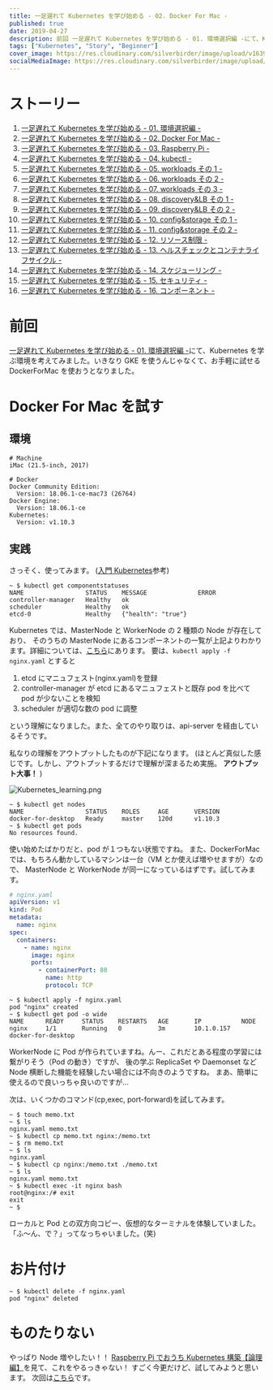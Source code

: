 ```yaml
---
title: 一足遅れて Kubernetes を学び始める - 02. Docker For Mac -
published: true
date: 2019-04-27
description: 前回 一足遅れて Kubernetes を学び始める - 01. 環境選択編 -にて、Kubernetesを学ぶ環境を考えてみました。いきなりGKEを使うんじゃなくて、お手軽に試せるDockerForMacを使おうとなりました。
tags: ["Kubernetes", "Story", "Beginner"]
cover_image: https://res.cloudinary.com/silverbirder/image/upload/v1639816747/silver-birder.github.io/blog/Kubernetes_learning.png
socialMediaImage: https://res.cloudinary.com/silverbirder/image/upload/v1639816747/silver-birder.github.io/blog/Kubernetes_learning.png
---
```


# ストーリー

1. [一足遅れて Kubernetes を学び始める - 01. 環境選択編 -](../start_the_learning_kubernetes_01/index.md)
1. [一足遅れて Kubernetes を学び始める - 02. Docker For Mac -](../start_the_learning_kubernetes_02/index.md)
1. [一足遅れて Kubernetes を学び始める - 03. Raspberry Pi -](../start_the_learning_kubernetes_03/index.md)
1. [一足遅れて Kubernetes を学び始める - 04. kubectl -](../start_the_learning_kubernetes_04/index.md)
1. [一足遅れて Kubernetes を学び始める - 05. workloads その 1 -](../start_the_learning_kubernetes_05/index.md)
1. [一足遅れて Kubernetes を学び始める - 06. workloads その 2 -](../start_the_learning_kubernetes_06/index.md)
1. [一足遅れて Kubernetes を学び始める - 07. workloads その 3 -](../start_the_learning_kubernetes_07/index.md)
1. [一足遅れて Kubernetes を学び始める - 08. discovery&LB その 1 -](../start_the_learning_kubernetes_08/index.md)
1. [一足遅れて Kubernetes を学び始める - 09. discovery&LB その 2 -](../start_the_learning_kubernetes_09/index.md)
1. [一足遅れて Kubernetes を学び始める - 10. config&storage その 1 -](../start_the_learning_kubernetes_10/index.md)
1. [一足遅れて Kubernetes を学び始める - 11. config&storage その 2 -](../start_the_learning_kubernetes_11/index.md)
1. [一足遅れて Kubernetes を学び始める - 12. リソース制限 -](../start_the_learning_kubernetes_12/index.md)
1. [一足遅れて Kubernetes を学び始める - 13. ヘルスチェックとコンテナライフサイクル -](../start_the_learning_kubernetes_13/index.md)
1. [一足遅れて Kubernetes を学び始める - 14. スケジューリング -](../start_the_learning_kubernetes_14/index.md)
1. [一足遅れて Kubernetes を学び始める - 15. セキュリティ -](../start_the_learning_kubernetes_15/index.md)
1. [一足遅れて Kubernetes を学び始める - 16. コンポーネント -](../start_the_learning_kubernetes_16/index.md)

# 前回

[一足遅れて Kubernetes を学び始める - 01. 環境選択編 -](../start_the_learning_kubernetes_01/index.md)にて、Kubernetes を学ぶ環境を考えてみました。いきなり GKE を使うんじゃなくて、お手軽に試せる DockerForMac を使おうとなりました。

# Docker For Mac を試す

## 環境

```
# Machine
iMac (21.5-inch, 2017)
```

```
# Docker
Docker Community Edition:
  Version: 18.06.1-ce-mac73 (26764)
Docker Engine:
  Version: 18.06.1-ce
Kubernetes:
  Version: v1.10.3
```

## 実践

さっそく、使ってみます。 ([入門 Kubernetes](https://www.oreilly.co.jp/books/9784873118406/)参考)

```shell
~ $ kubectl get componentstatuses
NAME                 STATUS    MESSAGE              ERROR
controller-manager   Healthy   ok
scheduler            Healthy   ok
etcd-0               Healthy   {"health": "true"}
```

Kubernetes では、MasterNode と WorkerNode の 2 種類の Node が存在しており、
そのうちの MasterNode にあるコンポーネントの一覧が上記よりわかります。詳細については、[こちら](https://qiita.com/tkusumi/items/c2a92cd52bfdb9edd613)にあります。
要は、`kubectl apply -f nginx.yaml` とすると

1. etcd にマニュフェスト(nginx.yaml)を登録
1. controller-manager が etcd にあるマニュフェストと既存 pod を比べて pod が少ないことを検知
1. scheduler が適切な数の pod に調整

という理解になりました。また、全てのやり取りは、api-server を経由しているそうです。

私なりの理解をアウトプットしたものが下記になります。
(ほとんど真似した感じです。しかし、アウトプットするだけで理解が深まるため実施。 **アウトプット大事！** )

![Kubernetes_learning.png](https://res.cloudinary.com/silverbirder/image/upload/v1639816747/silver-birder.github.io/blog/Kubernetes_learning.png)

```shell
~ $ kubectl get nodes
NAME                 STATUS    ROLES     AGE       VERSION
docker-for-desktop   Ready     master    120d      v1.10.3
~ $ kubectl get pods
No resources found.
```

使い始めたばかりだと、pod が１つもない状態ですね。
また、DockerForMac では、もちろん動かしているマシンは一台（VM とか使えば増やせますが）なので、
MasterNode と WorkerNode が同一になっているはずです。試してみます。

```yaml
# nginx.yaml
apiVersion: v1
kind: Pod
metadata:
  name: nginx
spec:
  containers:
    - name: nginx
      image: nginx
      ports:
        - containerPort: 80
          name: http
          protocol: TCP
```

```shell
~ $ kubectl apply -f nginx.yaml
pod "nginx" created
~ $ kubectl get pod -o wide
NAME      READY     STATUS    RESTARTS   AGE       IP           NODE
nginx     1/1       Running   0          3m        10.1.0.157   docker-for-desktop
```

WorkerNode に Pod が作られていますね。んー、これだとある程度の学習には繋がりそう（Pod の動き）ですが、
後の学ぶ ReplicaSet や Daemonset など Node 横断した機能を経験したい場合には不向きのようですね。
まあ、簡単に使えるので良いっちゃ良いのですが...

次は、いくつかのコマンド(cp,exec, port-forward)を試してみます。

```shell
~ $ touch memo.txt
~ $ ls
nginx.yaml memo.txt
~ $ kubectl cp memo.txt nginx:/memo.txt
~ $ rm memo.txt
~ $ ls
nginx.yaml
~ $ kubectl cp nginx:/memo.txt ./memo.txt
~ $ ls
nginx.yaml memo.txt
~ $ kubectl exec -it nginx bash
root@nginx:/# exit
exit
~ $
```

ローカルと Pod との双方向コピー、仮想的なターミナルを体験していました。
「ふ〜ん、で？」ってなっちゃいました。(笑)

# お片付け

```shell
~ $ kubectl delete -f nginx.yaml
pod "nginx" deleted
```

# ものたりない

やっぱり Node 増やしたい！！
[Raspberry Pi でおうち Kubernetes 構築【論理編】](https://qiita.com/go_vargo/items/29f6d832ea0a289b4778)を見て、これをやるっきゃない！
すごく今更だけど、試してみようと思います。
次回は[こちら](../start_the_learning_kubernetes_03/index.md)です。
